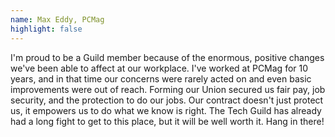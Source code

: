 ```yaml
---
name: Max Eddy, PCMag
highlight: false
---
```

I'm proud to be a Guild member because of the enormous, positive changes we've been able to affect at our workplace. I've worked at PCMag for 10 years, and in that time our concerns were rarely acted on and even basic improvements were out of reach. Forming our Union secured us fair pay, job security, and the protection to do our jobs. Our contract doesn't just protect us, it empowers us to do what we know is right. The Tech Guild has already had a long fight to get to this place, but it will be well worth it. Hang in there!
